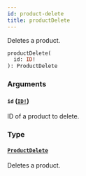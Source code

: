 ```yaml
---
id: product-delete
title: productDelete
---
```


Deletes a product.

```graphql
productDelete(
  id: ID!
): ProductDelete

```

### Arguments

#### `id` ([`ID!`](/developer/api-reference/scalars/id))

ID of a product to delete.

### Type

#### [`ProductDelete`](/developer/api-reference/objects/product-delete)

Deletes a product.
